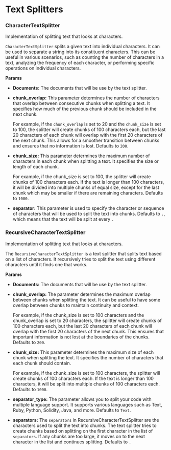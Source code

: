 # Text Splitters


### CharacterTextSplitter

Implementation of splitting text that looks at characters.

`CharacterTextSplitter` splits a given text into individual characters. It can be used to separate a string into its constituent characters. This can be useful in various scenarios, such as counting the number of characters in a text, analyzing the frequency of each character, or performing specific operations on individual characters.

**Params**

- **Documents:** The documents that will be use by the text splitter.


- **chunk_overlap:** This parameter determines the number of characters that overlap between consecutive chunks when splitting a text. It specifies how much of the previous chunk should be included in the next chunk.

    For example, if the `chunk_overlap` is set to 20 and the `chunk_size` is set to 100, the splitter will create chunks of 100 characters each, but the last 20 characters of each chunk will overlap with the first 20 characters of the next chunk. This allows for a smoother transition between chunks and ensures that no information is lost. Defaults to `200`.

- **chunk_size:** This parameter determines the maximum number of characters in each chunk when splitting a text. It specifies the size or length of each chunk.

    For example, if the chunk_size is set to 100, the splitter will create chunks of 100 characters each. If the text is longer than 100 characters, it will be divided into multiple chunks of equal size, except for the last chunk which may be smaller if there are remaining characters. Defaults to `1000`.

- **separator:** This parameter is used to specify the character or sequence of characters that will be used to split the text into chunks. Defaults to `.`, which means that the text will be split at every `.`


### RecursiveCharacterTextSplitter

Implementation of splitting text that looks at characters. 

The `RecursiveCharacterTextSplitter` is a text splitter that splits text based on a list of characters. It recursively tries to split the text using different characters until it finds one that works.

**Params**

- **Documents:** The documents that will be use by the text splitter.


- **chunk_overlap:** The parameter determines the maximum overlap between chunks when splitting the text. It can be useful to have some overlap between chunks to maintain continuity and context.

    For example, if the chunk_size is set to 100 characters and the chunk_overlap is set to 20 characters, the splitter will create chunks of 100 characters each, but the last 20 characters of each chunk will overlap with the first 20 characters of the next chunk. This ensures that important information is not lost at the boundaries of the chunks. Defaults to `200`.

- **chunk_size:** This parameter determines the maximum size of each chunk when splitting the text. It specifies the number of characters that each chunk should contain.

    For example, if the chunk_size is set to 100 characters, the splitter will create chunks of 100 characters each. If the text is longer than 100 characters, it will be split into multiple chunks of 100 characters each. Defaults to `1000`.

- **separator_type:** The parameter allows you to split your code with multiple language support. It supports various languages such as Text, Ruby, Python, Solidity, Java, and more. Defaults to `Text`.

- **separators:** The `separators` in RecursiveCharacterTextSplitter are the characters used to split the text into chunks. The text splitter tries to create chunks based on splitting on the first character in the list of `separators`. If any chunks are too large, it moves on to the next character in the list and continues splitting. Defaults to `.`

